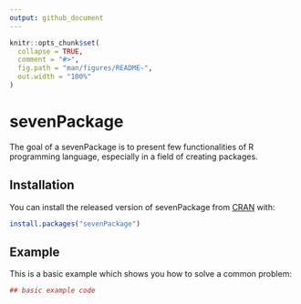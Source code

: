 ```yaml
---
output: github_document
---
```


<!-- README.md is generated from README.Rmd. Please edit that file -->

```r
knitr::opts_chunk$set(
  collapse = TRUE,
  comment = "#>",
  fig.path = "man/figures/README-",
  out.width = "100%"
)
```
# sevenPackage

The goal of a sevenPackage is to present few functionalities of R programming language, especially in a field of creating packages.

## Installation

You can install the released version of sevenPackage from [CRAN](https://CRAN.R-project.org) with:

``` r
install.packages("sevenPackage")
```

## Example

This is a basic example which shows you how to solve a common problem:

```r
## basic example code
```
